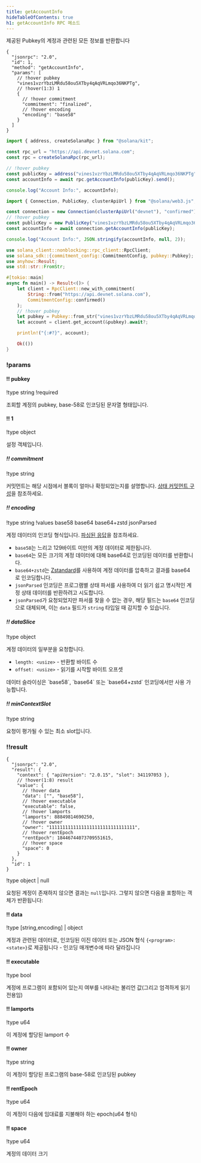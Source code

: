 ```yaml
---
title: getAccountInfo
hideTableOfContents: true
h1: getAccountInfo RPC 메소드
---
```


제공된 Pubkey의 계정과 관련된 모든 정보를 반환합니다

<APIMethod>

```jsonc !!request curl
{
  "jsonrpc": "2.0",
  "id": 1,
  "method": "getAccountInfo",
  "params": [
    // !hover pubkey
    "vines1vzrYbzLMRdu58ou5XTby4qAqVRLmqo36NKPTg",
    // !hover(1:3) 1
    {
      // !hover commitment
      "commitment": "finalized",
      // !hover encoding
      "encoding": "base58"
    }
  ]
}
```

```ts !!request title="Kit"
import { address, createSolanaRpc } from "@solana/kit";

const rpc_url = "https://api.devnet.solana.com";
const rpc = createSolanaRpc(rpc_url);

// !hover pubkey
const publicKey = address("vines1vzrYbzLMRdu58ou5XTby4qAqVRLmqo36NKPTg");
const accountInfo = await rpc.getAccountInfo(publicKey).send();

console.log("Account Info:", accountInfo);
```

```ts !!request title="web3.js"
import { Connection, PublicKey, clusterApiUrl } from "@solana/web3.js";

const connection = new Connection(clusterApiUrl("devnet"), "confirmed");
// !hover pubkey
const publicKey = new PublicKey("vines1vzrYbzLMRdu58ou5XTby4qAqVRLmqo36NKPTg");
const accountInfo = await connection.getAccountInfo(publicKey);

console.log("Account Info:", JSON.stringify(accountInfo, null, 2));
```

```rs !!request title="Rust"
use solana_client::nonblocking::rpc_client::RpcClient;
use solana_sdk::{commitment_config::CommitmentConfig, pubkey::Pubkey};
use anyhow::Result;
use std::str::FromStr;

#[tokio::main]
async fn main() -> Result<()> {
    let client = RpcClient::new_with_commitment(
        String::from("https://api.devnet.solana.com"),
        CommitmentConfig::confirmed()
    );
    // !hover pubkey
    let pubkey = Pubkey::from_str("vines1vzrYbzLMRdu58ou5XTby4qAqVRLmqo36NKPTg")?;
    let account = client.get_account(&pubkey).await?;

    println!("{:#?}", account);

    Ok(())
}
```

### !params

#### !! pubkey

!type string
!required

조회할 계정의 pubkey, base-58로 인코딩된 문자열 형태입니다.

#### !! 1

!type object

설정 객체입니다.

##### !! commitment

!type string

커밋먼트는 해당 시점에서 블록이 얼마나 확정되었는지를 설명합니다.
[상태 커밋먼트 구성](/docs/rpc#configuring-state-commitment)을 참조하세요.

##### !! encoding

!type string
!values base58 base64 base64+zstd jsonParsed

계정 데이터의 인코딩 형식입니다. [파싱된 응답](/docs/rpc#parsed-responses)을
참조하세요.

- `base58`는 느리고 129바이트 미만의 계정 데이터로 제한됩니다.
- `base64`는 모든 크기의 계정 데이터에 대해 base64로 인코딩된 데이터를
  반환합니다.
- `base64+zstd`는 [Zstandard](https://facebook.github.io/zstd/)를 사용하여 계정
  데이터를 압축하고 결과를 base64로 인코딩합니다.
- `jsonParsed` 인코딩은 프로그램별 상태 파서를 사용하여 더 읽기 쉽고 명시적인
  계정 상태 데이터를 반환하려고 시도합니다.
- `jsonParsed`가 요청되었지만 파서를 찾을 수 없는 경우, 해당 필드는 `base64`
  인코딩으로 대체되며, 이는 `data` 필드가 `string` 타입일 때 감지할 수 있습니다.

##### !! dataSlice

!type object

계정 데이터의 일부분을 요청합니다.

- `length: <usize>` - 반환할 바이트 수
- `offset: <usize>` - 읽기를 시작할 바이트 오프셋

<Callout type="info">
  데이터 슬라이싱은 `base58`, `base64` 또는 `base64+zstd` 인코딩에서만 사용
  가능합니다.
</Callout>

##### !! minContextSlot

!type string

요청이 평가될 수 있는 최소 slot입니다.

### !!result

```jsonc !response
{
  "jsonrpc": "2.0",
  "result": {
    "context": { "apiVersion": "2.0.15", "slot": 341197053 },
    // !hover(1:8) result
    "value": {
      // !hover data
      "data": ["", "base58"],
      // !hover executable
      "executable": false,
      // !hover lamports
      "lamports": 88849814690250,
      // !hover owner
      "owner": "11111111111111111111111111111111",
      // !hover rentEpoch
      "rentEpoch": 18446744073709551615,
      // !hover space
      "space": 0
    }
  },
  "id": 1
}
```

!type object | null

요청된 계정이 존재하지 않으면 결과는 `null`입니다. 그렇지 않으면 다음을 포함하는
객체가 반환됩니다:

#### !! data

!type \[string,encoding\] | object

계정과 관련된 데이터로, 인코딩된 이진 데이터 또는 JSON 형식
`{<program>: <state>}`로 제공됩니다 - 인코딩 매개변수에 따라 달라집니다

#### !! executable

!type bool

계정에 프로그램이 포함되어 있는지 여부를 나타내는 불리언 값(그리고 엄격하게 읽기
전용임)

#### !! lamports

!type u64

이 계정에 할당된 lamport 수

#### !! owner

!type string

이 계정이 할당된 프로그램의 base-58로 인코딩된 pubkey

#### !! rentEpoch

!type u64

이 계정이 다음에 임대료를 지불해야 하는 epoch(u64 형식)

#### !! space

!type u64

계정의 데이터 크기

</APIMethod>
